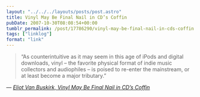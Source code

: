 ```yaml
---
layout: "../../../layouts/posts/post.astro"
title: Vinyl May Be Final Nail in CD’s Coffin
pubDate: 2007-10-30T08:08:54+00:00
tumblr_permalink: /post/17786290/vinyl-may-be-final-nail-in-cds-coffin
tags: ["linklog"]
format: "link"
---
```


> &ldquo;As counterintuitive as it may seem in this age of iPods and digital downloads, vinyl &ndash; the favorite physical format of indie music collectors and audiophiles &ndash; is poised to re-enter the mainstream, or at least become a major tributary.&rdquo;

— <cite>[Eliot Van Buskirk, _Vinyl May Be Final Nail in CD&#8217;s Coffin_](https://www.wired.com/2007/10/listeningpost-1029/)</cite>

